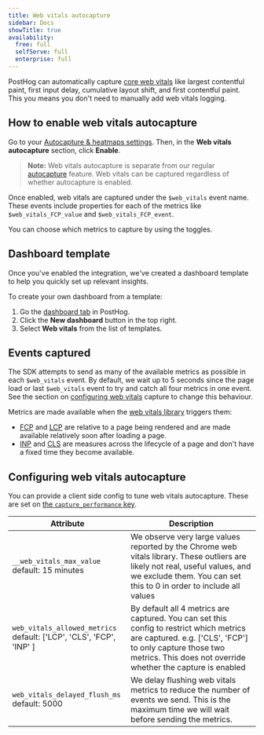 ```yaml
---
title: Web vitals autocapture
sidebar: Docs
showTitle: true
availability:
  free: full
  selfServe: full
  enterprise: full
---
```



PostHog can automatically capture [core web vitals](https://web.dev/explore/learn-core-web-vitals) like largest contentful paint, first input delay, cumulative layout shift, and first contentful paint. This you means you don't need to manually add web vitals logging.

## How to enable web vitals autocapture

Go to your [Autocapture & heatmaps settings](https://us.posthog.com/settings/project-autocapture#web-vitals-autocapture). Then, in the **Web vitals autocapture** section, click **Enable**.

> **Note:** Web vitals autocapture is separate from our regular [autocapture](/docs/product-analytics/autocapture) feature. Web vitals can be captured regardless of whether autocapture is enabled.

<ProductScreenshot
  imageLight="https://res.cloudinary.com/dmukukwp6/image/upload/v1726058265/posthog.com/contents/Screenshot_2024-09-11_at_1.36.27_PM.png"
  imageDark="https://res.cloudinary.com/dmukukwp6/image/upload/v1726058265/posthog.com/contents/Screenshot_2024-09-11_at_1.36.34_PM.png"
  alt="How to enable web vitals autocapture" 
  classes="rounded"
/>

Once enabled, web vitals are captured under the `$web_vitals` event name. These events include properties for each of the metrics like `$web_vitals_FCP_value` and `$web_vitals_FCP_event`. 

You can choose which metrics to capture by using the toggles.

## Dashboard template

Once you've enabled the integration, we've created a dashboard template to help you quickly set up relevant insights. 

To create your own dashboard from a template:

1. Go the [dashboard tab](https://us.posthog.com/dashboard) in PostHog.
2. Click the **New dashboard** button in the top right.
3. Select **Web vitals** from the list of templates.

<ProductVideo
    videoLight="https://res.cloudinary.com/dmukukwp6/video/upload/v1725633857/posthog.com/contents/dashbaord-template.mp4" 
    videoDark="https://res.cloudinary.com/dmukukwp6/video/upload/v1725633861/posthog.com/contents/dark.mp4"
    alt="Popover icon" 
    classes="rounded"
/>

## Events captured

The SDK attempts to send as many of the available metrics as possible in each `$web_vitals` event. By default, we wait up to 5 seconds since the page load or last `$web_vitals` event to try and catch all four metrics in one event. See the section on [configuring web vitals](#configuring-web-vitals-autocapture) capture to change this behaviour.

Metrics are made available when the [web vitals library](https://github.com/GoogleChrome/web-vitals) triggers them:

- [FCP](https://web.dev/articles/fcp) and [LCP](https://web.dev/articles/lcp) are relative to a page being rendered and are made available relatively soon after loading a page. 
- [INP](https://web.dev/articles/inp) and [CLS](https://web.dev/articles/cls) are measures across the lifecycle of a page and don't have a fixed time they become available.

## Configuring web vitals autocapture

You can provide a client side config to tune web vitals autocapture. These are set on [the `capture_performance` key](https://github.com/PostHog/posthog-js/blob/main/src/types.ts#L209).

| Attribute | Description |
|-|-|
|`__web_vitals_max_value`<br/>default: 15 minutes| We observe very large values reported by the Chrome web vitals library. These outliers are likely not real, useful values, and we exclude them. You can set this to 0 in order to include all values |
|`web_vitals_allowed_metrics`<br/>default: ['LCP', 'CLS', 'FCP', 'INP' ]| By default all 4 metrics are captured. You can set this config to restrict which metrics are captured. e.g. ['CLS', 'FCP'] to only capture those two metrics. This does not override whether the capture is enabled |
|`web_vitals_delayed_flush_ms`<br/>default: 5000|We delay flushing web vitals metrics to reduce the number of events we send. This is the maximum time we will wait before sending the metrics. |



